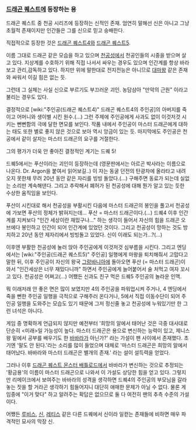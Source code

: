 === [[드래곤 퀘스트]]에 등장하는 용 ===
드래곤 퀘스트 중 천공 시리즈에 등장하는 신적인 존재. 엄연히 말해선 신은 아니고 그냥 초월적 존재이지만 인간들은 그를 신으로 믿고 숭배한다.  

직접적으로 등장한 것은 [[드래곤 퀘스트4]]와 [[드래곤 퀘스트5]].

이름 그대로 드래곤 같은 모습을 하고 있으며 [[천공성]]에서 천공인들의 시중을 받으며 살고 있다. 지상계를 수호하기 위해 직접 나서서 싸우는 경우도 있으며 인간계를 항상 바라보고 관리,감독하고 있다. 하지만 위에 말한대로 전지전능은 아니므로 [[대마왕]] 같은 존재와 싸워서 이길 힘은 없는 듯.

그런데 그 실체는 사실 신으로 부르기도 부끄러운 괴인. 농담삼아 "만악의 근원" 이라고 불리는 경우도 있다.

결정적으로 [wiki:"주인공(드래곤 퀘스트4)" 드래곤 퀘스트4의 주인공]의 아버지를 죽이고 어머니와 생이별 시킨 원수.(...) 그런 주제에 주인공에게 사과도 없이 이것저것 시키는 뻔뻔함의 극에 달한 면모를 보인다. 작품 내에서 주인공이 마스터 드래곤에게 대하는 태도 또한 별로 좋지 않은 것으로 보아 역시 앙금이 있는 듯. 마지막에도 주인공은 천공에서 같이 살자는 마스터 드래곤의 요구를 거절한다.

그의 평가가 더욱 안 좋아진 결정적인 계기는 드퀘 5!

드퀘5에서는 푸산이라는 괴인이 등장하는데 (영문판에서는 아르곤 박사라는 이름으로 나온다. Dr. Argon을 붙여서 읽어보길..) 이 자는 동굴 던전의 탄광차에 올라타고 내려오지 못한채 무려 20년 동안 같은 자리를 빙빙 돌았다.(...) 구해주면 동료가 되는데 실없는 소리만 계속해댄다. 그리고 추락해서 폐허가 된 천공성에 대해 뭔가 알고 있는 듯한 수상한 움직임을 보인다.

푸산이 시킨대로 해서 천공성을 부활시킨 다음에 마스터 드래곤의 봉인을 풀고서 천공성에 가보면 푸산의 정체가 밝혀지는데... 푸산 = 마스터 드래곤이다.(...) 드퀘4 이후 인간계를 지켜보다 "인간 세상이란 재밌구나..." 하는 생각이 들어서 자신의 힘을 드래곤 오브에다 봉인하고 인간이 되어 인간계에 있었던 것이다. 그리고 천공성이 망하는 것도 방치하고 20년 동안 제자리에서 빙빙돌고 있었다. 신이 이래도 되는가...?(...)

이후엔 부활한 천공성에 눌러 앉아 주인공에게 이것저것 심부름을 시킨다. 그리고 엔딩에서는 [wiki:"주인공(드래곤 퀘스트5)" 주인공] 일행에게 마왕을 퇴치해줘서 고맙다고 말한 뒤, 이후 주인공이 자신의 왕국 [[그랑바니아]]에 돌아오면 푸산 (= 마스터 드래곤)이 와서 "인간세상은 너무 재밌다니까" 하면서 주인공에게 늘어붙어서 술 처먹고 여자 꼬시고 있다. 천공성은 어쩌고(...) 어쨌든 신과도 친구 먹은 드퀘5 주인공의 놀라운 인맥.

뭐 이래저래 안 좋은 면은 많이 보였지만 4의 주인공을 파워업시켜 주거나, 4 엔딩에서 죽을 뻔한 주인공 일행을 극적으로 구해주러 온다거나, 5에서 직접 이동수단이 되어 주인공 일행을 도와주는 모습도 있기 때문에 그저 정신줄 놓고 천공성에 누워있기만 한 그런 녀석은 아니다.

게임 중 명확하게 언급되지 않지만 예전부터 '희망의 알에서 태어난 것은 극중 대사대로 단순히 <미래>일 가능성이 높다. 마스터 드래곤은 용으로 변신하는 능력이 있고, 제니스 왕 밑에서 공부를 배우기도 한 [[바바라]]가 아닌가?' 라는 가설이 팬 사이에서 존재했다. 초기엔 '말도 안 된다.'라는 소리를 많이 들었으며 대체로 '마스터 드래곤은 희망의 알에서 태어났다. 바바라와 마스터 드래곤은 별개의 존재.' 라는 설이 설득력을 얻었다.

그러나 이후 [[드래곤 퀘스트 몬스터 배틀로드]]에서 바바라가 변신하는 것으로 추정되는 '황금용'의 이름이 마스터 드래곤으로 나와서 이 가설도 상당한 힘을 얻고 있다. 그렇지만 리메이크에서 보여주는 바바라의 성격을 생각하면 드퀘4의 주인공의 부모님을 갈라놓는 짓을 할 거라곤 생각하기 힘들어지니 대단히 애매한 문제가 아닐 수 없다. 물론 게임중에 "이거 맞다" 하고 알려주는 확답은 없으므로 둘 다 여전히 팬의 추측 수준의 가설이다.

어쨌든 [[루비스]], [[신]], [[레티스]] 같은 다른 드퀘에서 신이라 일컫는 존재들에 비하면 매우 파격적인 묘사의 막장 신.

